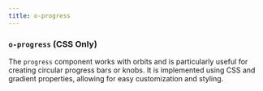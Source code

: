 ```yaml
---
title: o-progress 
---
```


### `o-progress` (CSS Only)

The `progress` component works with orbits and is particularly useful for creating circular progress bars or knobs. It is implemented using CSS and gradient properties, allowing for easy customization and styling.

<Snippet name="progress" path="/examples/progress/index.html"/>
